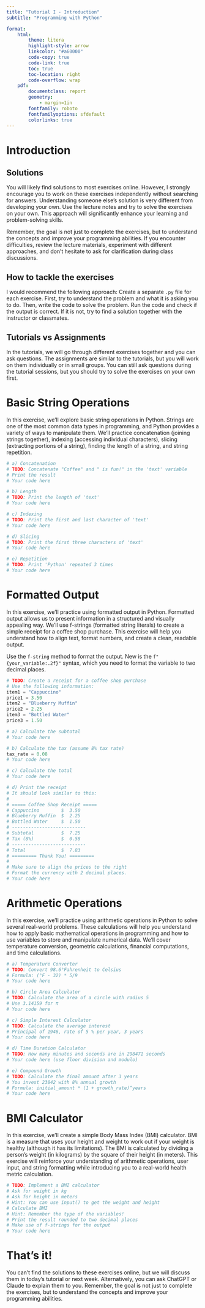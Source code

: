 ```yaml
---
title: "Tutorial I - Introduction"
subtitle: "Programming with Python"

format:
    html:
        theme: litera
        highlight-style: arrow
        linkcolor: "#a60000"
        code-copy: true
        code-link: true
        toc: true
        toc-location: right
        code-overflow: wrap
    pdf: 
        documentclass: report
        geometry:
            - margin=1in
        fontfamily: roboto
        fontfamilyoptions: sfdefault
        colorlinks: true
---
```


# Introduction

## Solutions
You will likely find solutions to most exercises online. However, I strongly encourage you to work on these exercises independently without searching for answers. Understanding someone else's solution is very different from developing your own. Use the lecture notes and try to solve the exercises on your own. This approach will significantly enhance your learning and problem-solving skills.

Remember, the goal is not just to complete the exercises, but to understand the concepts and improve your programming abilities. If you encounter difficulties, review the lecture materials, experiment with different approaches, and don't hesitate to ask for clarification during class discussions.

## How to tackle the exercises
I would recommend the following approach: Create a separate `.py` file for each exercise. First, try to understand the problem and what it is asking you to do. Then, write the code to solve the problem. Run the code and check if the output is correct. If it is not, try to find a solution together with the instructor or classmates.

## Tutorials vs Assignments
In the tutorials, we will go through different exercises together and you can ask questions. The assignments are similar to the tutorials, but you will work on them individually or in small groups. You can still ask questions during the tutorial sessions, but you should try to solve the exercises on your own first. 

# Basic String Operations
In this exercise, we'll explore basic string operations in Python. Strings are one of the most common data types in programming, and Python provides a variety of ways to manipulate them. We'll practice concatenation (joining strings together), indexing (accessing individual characters), slicing (extracting portions of a string), finding the length of a string, and string repetition.

```python
# a) Concatenation
# TODO: Concatenate "Coffee" and " is fun!" in the 'text' variable
# Print the result
# Your code here

# b) Length
# TODO: Print the length of 'text'
# Your code here

# c) Indexing
# TODO: Print the first and last character of 'text'
# Your code here

# d) Slicing
# TODO: Print the first three characters of 'text'
# Your code here

# e) Repetition
# TODO: Print 'Python' repeated 3 times
# Your code here

```

# Formatted Output
In this exercise, we'll practice using formatted output in Python. Formatted output allows us to present information in a structured and visually appealing way. We'll use f-strings (formatted string literals) to create a simple receipt for a coffee shop purchase. This exercise will help you understand how to align text, format numbers, and create a clean, readable output.

:::{.callout-tip}
Use the `f-string` method to format the output. New is the `f"{your_variable:.2f}"` syntax, which you need to format the variable to two decimal places.
:::

```python
# TODO: Create a receipt for a coffee shop purchase
# Use the following information:
item1 = "Cappuccino"
price1 = 3.50
item2 = "Blueberry Muffin"
price2 = 2.25
item3 = "Bottled Water"
price3 = 1.50

# a) Calculate the subtotal
# Your code here

# b) Calculate the tax (assume 8% tax rate)
tax_rate = 0.08
# Your code here

# c) Calculate the total
# Your code here

# d) Print the receipt 
# It should look similar to this:
#
# ===== Coffee Shop Receipt =====
# Cappuccino        $  3.50
# Blueberry Muffin  $  2.25
# Bottled Water     $  1.50
# ---------------------------
# Subtotal          $  7.25
# Tax (8%)          $  0.58
# ---------------------------
# Total             $  7.83
# ========= Thank You! =========
#
# Make sure to align the prices to the right
# Format the currency with 2 decimal places.
# Your code here
```

# Arithmetic Operations
In this exercise, we'll practice using arithmetic operations in Python to solve several real-world problems. These calculations will help you understand how to apply basic mathematical operations in programming and how to use variables to store and manipulate numerical data. We'll cover temperature conversion, geometric calculations, financial computations, and time calculations.

```python
# a) Temperature Converter
# TODO: Convert 98.6°Fahrenheit to Celsius
# Formula: (°F - 32) * 5/9
# Your code here

# b) Circle Area Calculator
# TODO: Calculate the area of a circle with radius 5
# Use 3.14159 for π
# Your code here

# c) Simple Interest Calculator
# TODO: Calculate the average interest
# Principal of 1946, rate of 5 % per year, 3 years
# Your code here

# d) Time Duration Calculator
# TODO: How many minutes and seconds are in 298471 seconds
# Your code here (use floor division and modulo)

# e) Compound Growth
# TODO: Calculate the final amount after 3 years
# You invest 23842 with 8% annual growth
# Formula: initial_amount * (1 + growth_rate)^years
# Your code here
```

# BMI Calculator
In this exercise, we'll create a simple Body Mass Index (BMI) calculator. BMI is a measure that uses your height and weight to work out if your weight is healthy (although it has its limitations). The BMI is calculated by dividing a person's weight (in kilograms) by the square of their height (in meters). This exercise will reinforce your understanding of arithmetic operations, user input, and string formatting while introducing you to a real-world health metric calculation.

```python
# TODO: Implement a BMI calculator
# Ask for weight in kg
# Ask for height in meters
# Hint: You can use input() to get the weight and height
# Calculate BMI
# Hint: Remember the type of the variables!
# Print the result rounded to two decimal places
# Make use of f-strings for the output
# Your code here
```

# That's it!
You can't find the solutions to these exercises online, but we will discuss them in today's tutorial or next week. Alternatively, you can ask ChatGPT or Claude to explain them to you. Remember, the goal is not just to complete the exercises, but to understand the concepts and improve your programming abilities.
